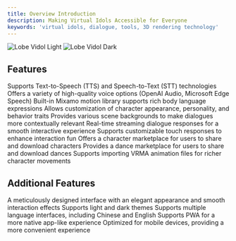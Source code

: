 ```yaml
---
title: Overview Introduction
description: Making Virtual Idols Accessible for Everyone
keywords: 'virtual idols, dialogue, tools, 3D rendering technology'
---
```


<img
className="block dark:hidden"
src="/images/intro.png"
alt="Lobe Vidol Light"
/> <img
className="hidden dark:block"
src="/images/intro.png"
alt="Lobe Vidol Dark"
/>

## Features

<CardGroup cols={2}>
  <Card title="Voice Conversion" icon="microphone">
    Supports Text-to-Speech (TTS) and Speech-to-Text (STT) technologies
  </Card>
  <Card title="Multiple Voice Sources" icon="volume-high">
    Offers a variety of high-quality voice options (OpenAI Audio, Microsoft Edge Speech)
  </Card>
  <Card title="Motion Poses" icon="person-walking">
    Built-in Mixamo motion library supports rich body language expressions
  </Card>
  <Card title="Character Editing" icon="user-pen">
    Allows customization of character appearance, personality, and behavior traits
  </Card>
  <Card title="Background Settings" icon="image">
    Provides various scene backgrounds to make dialogues more contextually relevant
  </Card>
  <Card title="Streaming Responses" icon="comments">
    Real-time streaming dialogue responses for a smooth interactive experience
  </Card>
  <Card title="Touch Interaction" icon="hand-pointer">
    Supports customizable touch responses to enhance interaction fun
  </Card>
  <Card title="Character Marketplace" icon="store">
    Offers a character marketplace for users to share and download characters
  </Card>
  <Card title="Dance Marketplace" icon="music">
    Provides a dance marketplace for users to share and download dances
  </Card>
  <Card title="Character Animation" icon="film">
    Supports importing VRMA animation files for richer character movements
  </Card>
</CardGroup>

## Additional Features

<CardGroup cols={2}>
  <Card title="Elegant Interface" icon="palette">
    A meticulously designed interface with an elegant appearance and smooth interaction effects
  </Card>
  <Card title="Theme Support" icon="moon">
    Supports light and dark themes
  </Card>
  <Card title="Multilingual" icon="language">
    Supports multiple language interfaces, including Chinese and English
  </Card>
  <Card title="PWA Support" icon="mobile">
    Supports PWA for a more native app-like experience
  </Card>
  <Card title="Mobile Adaptation" icon="mobile">
    Optimized for mobile devices, providing a more convenient experience
  </Card>
</CardGroup>

